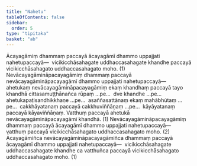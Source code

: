 ```yaml
---
title: "Nahetu"
tableOfContents: false
sidebar:
  order: 5
type: "tipitaka"
basket: "ab"
---
```



<DynamicBreadcrumb />

<Division number="26">

<Paragraph number="1502">
Ācayagāmiṃ dhammaṃ paccayā ācayagāmī dhammo uppajjati nahetupaccayā—  vicikicchāsahagate uddhaccasahagate khandhe paccayā vicikicchāsahagato uddhaccasahagato moho. (1)
</Paragraph>

<Paragraph number="1503">
Nevācayagāmināpacayagāmiṃ dhammaṃ paccayā nevācayagāmināpacayagāmī dhammo uppajjati nahetupaccayā—  ahetukaṃ nevācayagāmināpacayagāmiṃ ekaṃ khandhaṃ paccayā tayo khandhā cittasamuṭṭhānañca rūpaṃ …pe…  dve khandhe …pe…  ahetukapaṭisandhikkhaṇe …pe…  asaññasattānaṃ ekaṃ mahābhūtaṃ …pe…  cakkhāyatanaṃ paccayā cakkhuviññāṇaṃ …pe…  kāyāyatanaṃ paccayā kāyaviññāṇaṃ. Vatthuṃ paccayā ahetukā nevācayagāmināpacayagāmī khandhā. (1)
</Paragraph>

<Paragraph number="1504">
Nevācayagāmināpacayagāmiṃ dhammaṃ paccayā ācayagāmī dhammo uppajjati nahetupaccayā—  vatthuṃ paccayā vicikicchāsahagato uddhaccasahagato moho. (2)
</Paragraph>

<Paragraph number="1505">
Ācayagāmiñca nevācayagāmināpacayagāmiñca dhammaṃ paccayā ācayagāmī dhammo uppajjati nahetupaccayā—  vicikicchāsahagate uddhaccasahagate khandhe ca vatthuñca paccayā vicikicchāsahagato uddhaccasahagato moho. (1)
</Paragraph>
</Division>